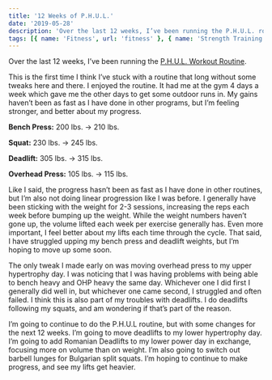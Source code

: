 ```yaml
---
title: '12 Weeks of P.H.U.L.'
date: '2019-05-28'
description: 'Over the last 12 weeks, I’ve been running the P.H.U.L. routine.'
tags: [{ name: 'Fitness', url: 'fitness' }, { name: 'Strength Training', url: 'strength-training' }, { name: 'Goals', url: 'goals' }]
---
```


Over the last 12 weeks, I’ve been running the [P.H.U.L. Workout Routine](https://www.muscleandstrength.com/workouts/phul-workout).

This is the first time I think I’ve stuck with a routine that long without some tweaks here and there. I enjoyed the routine. It had me at the gym 4 days a week which gave me the other days to get some outdoor runs in. My gains haven’t been as fast as I have done in other programs, but I’m feeling stronger, and better about my progress.

**Bench Press:** 200 lbs. &rarr; 210 lbs.

**Squat:** 230 lbs. &rarr; 245 lbs.

**Deadlift:** 305 lbs. &rarr; 315 lbs.

**Overhead Press:** 105 lbs. &rarr; 115 lbs.

Like I said, the progress hasn’t been as fast as I have done in other routines, but I’m also not doing linear progression like I was before. I generally have been sticking with the weight for 2-3 sessions, increasing the reps each week before bumping up the weight. While the weight numbers haven’t gone up, the volume lifted each week per exercise generally has. Even more important, I feel better about my lifts each time through the cycle. That said, I have struggled upping my bench press and deadlift weights, but I’m hoping to move up some soon.

The only tweak I made early on was moving overhead press to my upper hypertrophy day. I was noticing that I was having problems with being able to bench heavy and OHP heavy the same day. Whichever one I did first I generally did well in, but whichever one came second, I struggled and often failed. I think this is also part of my troubles with deadlifts. I do deadlifts following my squats, and am wondering if that’s part of the reason.

I’m going to continue to do the P.H.U.L routine, but with some changes for the next 12 weeks. I’m going to move deadlifts to my lower hypertrophy day. I’m going to add Romanian Deadlifts to my lower power day in exchange, focusing more on volume than on weight. I’m also going to switch out barbell lunges for Bulgarian split squats. I’m hoping to continue to make progress, and see my lifts get heavier.
